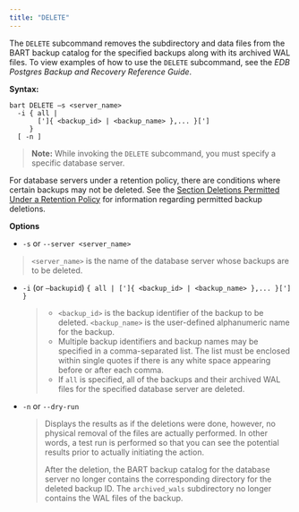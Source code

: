 ```yaml
---
title: "DELETE"
---
```


<div id="delete" class="registered_link"></div>


The `DELETE` subcommand removes the subdirectory and data files from the BART backup catalog for the specified backups along with its archived WAL files. To view examples of how to use the `DELETE` subcommand, see the *EDB Postgres Backup and Recovery Reference Guide*.

**Syntax:**

    bart DELETE –s <server_name>
      -i { all |
           [']{ <backup_id> | <backup_name> },... }[']
         }
      [ -n ]

> **Note:** While invoking the `DELETE` subcommand, you must specify a specific database server.


For database servers under a retention policy, there are conditions where certain backups may not be deleted. See the [Section Deletions Permitted Under a Retention Policy](../../04_using_bart/02_managing_backups_using_a_retention_policy/#deletions_permitted_under_retention_policy) for information regarding permitted backup deletions.

**Options**

-   `-s` or `--server <server_name>`

> `<server_name>` is the name of the database server whose backups are to be deleted.

-   `-i` (or `–backupid`) `{ all | [']{ <backup_id> | <backup_name> },... }['] }`

    > -   `<backup_id>` is the backup identifier of the backup to be deleted. `<backup_name>` is the user-defined alphanumeric name for the backup.
    > -   Multiple backup identifiers and backup names may be specified in a comma-separated list. The list must be enclosed within single quotes if there is any white space appearing before or after each comma.
    > -   If `all` is specified, all of the backups and their archived WAL files for the specified database server are deleted.

-   `-n` or `--dry-run`

    > Displays the results as if the deletions were done, however, no physical removal of the files are actually performed. In other words, a test run is performed so that you can see the potential results prior to actually initiating the action.
    >
    > After the deletion, the BART backup catalog for the database server no longer contains the corresponding directory for the deleted backup ID. The `archived_wals` subdirectory no longer contains the WAL files of the backup.
